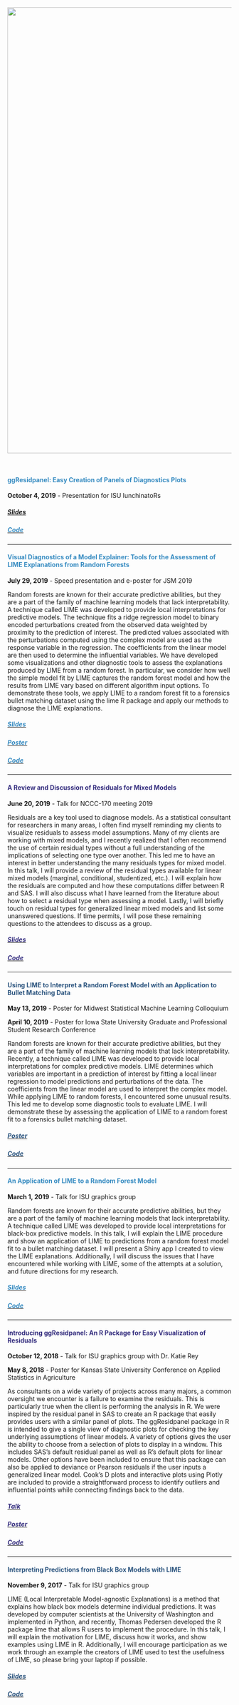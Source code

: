 
<br>

<img src="/images/rocks.jpg" width = 1000 />

<br>

#### <font color="#368BC1"> ggResidpanel: Easy Creation of Panels of Diagnostics Plots </font>

**October 4, 2019** - Presentation for ISU lunchinatoRs

##### <a href="https://goodekat.github.io/presentations/2019-lunchinatoRs-ggResidpanel/slides.html">Slides</font></a>
##### <a href="https://github.com/goodekat/presentations/tree/master/2019-lunchinatoRs-ggResidpanel"><font color="#368BC1">Code</font></a>

---

#### <font color="#368BC1"> Visual Diagnostics of a Model Explainer: Tools for the Assessment of LIME Explanations from Random Forests </font>

**July 29, 2019** - Speed presentation and e-poster for JSM 2019

Random forests are known for their accurate predictive abilities, but they are a part of the family of machine learning models that lack interpretability. A technique called LIME was developed to provide local interpretations for predictive models. The technique fits a ridge regression model to binary encoded perturbations created from the observed data weighted by proximity to the  prediction of interest. The predicted values associated with the perturbations computed using the complex model are used as the response variable in the regression. The coefficients from the linear model are then used to determine the influential variables. We have developed some visualizations and other diagnostic tools to assess the explanations produced by LIME from a random forest. In particular, we consider how well the simple model fit by LIME captures the random forest model and how the results from LIME vary based on different algorithm input options. To demonstrate these tools, we apply LIME to a random forest fit to a forensics bullet matching dataset using the lime R package and apply our methods to diagnose the LIME explanations.

##### <a href="https://goodekat.github.io/presentations/2019-jsm-lime_diagnostics/slides.pdf"><font color="#368BC1">Slides</font></a>
##### <a href="https://goodekat.github.io/presentations/2019-jsm-lime_diagnostics/poster.pdf"><font color="#368BC1">Poster</font></a>
##### <a href="https://github.com/goodekat/presentations/tree/master/2019-jsm-lime_diagnostics"><font color="#368BC1">Code</font></a>

---

#### <font color="#342D7E"> A Review and Discussion of Residuals for Mixed Models </font>

**June 20, 2019** - Talk for NCCC-170 meeting 2019

Residuals are a key tool used to diagnose models. As a statistical consultant for researchers in many areas, I often find myself reminding my clients to visualize residuals to assess model assumptions. Many of my clients are working with mixed models, and I recently realized that I often recommend the use of certain residual types without a full understanding of the implications of selecting one type over another. This led me to have an interest in better understanding the many residuals types for mixed model. In this talk, I will provide a review of the residual types available for linear mixed models (marginal, conditional, studentized, etc.). I will explain how the residuals are computed and how these computations differ between R and SAS. I will also discuss what I have learned from the literature about how to select a residual type when assessing a model. Lastly, I will briefly touch on residual types for generalized linear mixed models and list some unanswered questions. If time permits, I will pose these remaining questions to the attendees to discuss as a group.

##### <a href="https://goodekat.github.io/presentations/2019-nccc-lmm_residuals/slides.html"><font color="#342D7E">Slides</font></a>
##### <a href="https://github.com/goodekat/presentations/tree/master/2019-nccc-lmm_residuals"><font color="#342D7E">Code</font></a>

---

#### <font color="#2B547E"> Using LIME to Interpret a Random Forest Model with an Application to Bullet Matching Data </font>

**May 13, 2019** - Poster for Midwest Statistical Machine Learning Colloquium

**April 10, 2019** - Poster for Iowa State University Graduate and Professional Student Research Conference

Random forests are known for their accurate predictive abilities, but they are a part of the family of machine learning models that lack interpretability. Recently, a technique called LIME was developed to provide local interpretations for complex predictive models. LIME determines which variables are important in a prediction of interest by fitting a local linear regression to model predictions and perturbations of the data. The coefficients from the linear model are used to interpret the complex model. While applying LIME to random forests, I encountered some unusual results. This led me to develop some diagnostic tools to evaluate LIME. I will demonstrate these by assessing the application of LIME to a random forest fit to a forensics bullet matching dataset.

##### <a href="https://goodekat.github.io/presentations/2019-gpsrc-limetorf/poster.pdf"><font color="#2B547E">Poster</font></a>
##### <a href="https://github.com/goodekat/presentations/tree/master/2019-gpsrc-limetorf"><font color="#2B547E">Code</font></a>

---

#### <font color="#368BC1"> An Application of LIME to a Random Forest Model </font>

**March 1, 2019** - Talk for ISU graphics group

Random forests are known for their accurate predictive abilities, but they are a part of the family of machine learning models that lack interpretability. A technique called LIME was developed to provide local interpretations for black-box predictive models. In this talk, I will explain the LIME procedure and show an application of LIME to predictions from a random forest model fit to a bullet matching dataset. I will present a Shiny app I created to view the LIME explanations. Additionally, I will discuss the issues that I have encountered while working with LIME, some of the attempts at a solution, and future directions for my research.

##### <a href="https://goodekat.github.io/presentations/2019-isugg-limetorf/slides.html"><font color="#368BC1">Slides</font></a>
##### <a href="https://github.com/goodekat/presentations/tree/master/2019-isugg-limetorf"><font color="#368BC1">Code</font></a>

---

#### <font color="#342D7E"> Introducing ggResidpanel: An R Package for Easy Visualization of Residuals </font>

**October 12, 2018** - Talk for ISU graphics group with Dr. Katie Rey

**May 8, 2018** - Poster for Kansas State University Conference on Applied Statistics in Agriculture

As consultants on a wide variety of projects across many majors, a common oversight we encounter is a failure to examine the residuals. This is particularly true when the client is performing the analysis in R. We were inspired by the residual panel in SAS to create an R package that easily provides users with a similar panel of plots. The ggResidpanel package in R is intended to give a single view of diagnostic plots for checking the key underlying assumptions of linear models. A variety of options gives the user the ability to choose from a selection of plots to display in a window. This includes SAS’s default residual panel as well as R’s default plots for linear models. Other options have been included to ensure that this package can also be applied to deviance or Pearson residuals if the user inputs a generalized linear model. Cook’s D plots and interactive plots using Plotly are included to provide a straightforward process to identify outliers and influential points while connecting findings back to the data.

##### <a href="https://goodekat.github.io/presentations/2018-isugg-ggResidpanel/talk.html"><font color="#342D7E">Talk</font></a>
##### <a href="https://goodekat.github.io/presentations/2018-kstate-ggresidpanel/poster.pdf"><font color="#342D7E">Poster</font></a>
##### <a href="https://github.com/goodekat/presentations/tree/master/2018-isugg-ggResidpanel"><font color="#342D7E">Code</font></a>

---

#### <font color="#2B547E"> Interpreting Predictions from Black Box Models with LIME </font>

**November 9, 2017** - Talk for ISU graphics group

LIME (Local Interpretable Model-agnostic Explanations) is a method that explains how black box models determine individual predictions. It was developed by computer scientists at the University of Washington and implemented in Python, and recently, Thomas Pedersen developed the R package lime that allows R users to implement the procedure. In this talk, I will explain the motivation for LIME, discuss how it works, and show examples using LIME in R. Additionally, I will encourage participation as we work through an example the creators of LIME used to test the usefulness of LIME, so please bring your laptop if possible.

##### <a href="https://goodekat.github.io/presentations/2017-isugg-lime/slides.html"><font color="#2B547E">Slides</font></a>
##### <a href="https://github.com/goodekat/presentations/tree/master/2017-isugg-lime"><font color="#2B547E">Code</font></a>



